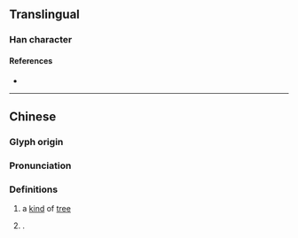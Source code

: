 {{character info}}
==Translingual==

===Han character===
{{Han char|rn=75|rad=木|as=09|sn=13|four=42927|canj=DHLB|ids=⿰木禹}}

====References====
* {{Han ref|kx=0538.090|dkj=15091|dj=0925.230|hdz=21252.020|uh=6940|ud=26944|bh=DDE2|bd=56802}}

----

==Chinese==
{{zh-forms}}

===Glyph origin===
{{Han etym}}

===Pronunciation===
{{zh-pron
|m=yǔ
|c=jyu5,geoi2
|mc=y
|oc=y
|ma=
|cat=n,pn
}}

===Definitions===
{{zh-hanzi}}

# {{lb|zh|archaic}} a [[kind]] of [[tree]]
# {{surname|zh|nodot=1}}.